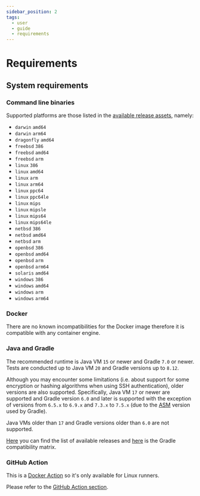 ```yaml
---
sidebar_position: 2
tags:
  - user
  - guide
  - requirements
---
```


# Requirements

## System requirements

### Command line binaries

Supported platforms are those listed in the [available release assets](https://github.com/mooltiverse/nyx/releases/latest), namely:

* `darwin` `amd64`
* `darwin` `arm64`
* `dragonfly` `amd64`
* `freebsd` `386`
* `freebsd` `amd64`
* `freebsd` `arm`
* `linux` `386`
* `linux` `amd64`
* `linux` `arm`
* `linux` `arm64`
* `linux` `ppc64`
* `linux` `ppc64le`
* `linux` `mips`
* `linux` `mipsle`
* `linux` `mips64`
* `linux` `mips64le`
* `netbsd` `386`
* `netbsd` `amd64`
* `netbsd` `arm`
* `openbsd` `386`
* `openbsd` `amd64`
* `openbsd` `arm`
* `openbsd` `arm64`
* `solaris` `amd64`
* `windows` `386`
* `windows` `amd64`
* `windows` `arm`
* `windows` `arm64`

### Docker

There are no known incompatibilities for the Docker image therefore it is compatible with any container engine.

### Java and Gradle

The recommended runtime is Java VM `15` or newer and Gradle `7.0` or newer. Tests are conducted up to Java VM `20` and Gradle versions up to `8.12`.

Although you may encounter some limitations (i.e. about support for some encryption or hashing algorithms when using SSH authentication), older versions are also supported. Specifically, Java VM `17` or newer are supported and Gradle version `6.0` and later is supported with the exception of versions from `6.5.x` to `6.9.x` and `7.3.x` to `7.5.x` (due to the [ASM](https://asm.ow2.io/index.html) version used by Gradle).

Java VMs older than `17` and Gradle versions older than `6.0` are not supported.

[Here](https://gradle.org/releases/) you can find the list of available releases and [here](https://docs.gradle.org/current/userguide/compatibility.html) is the Gradle compatibility matrix.

### GitHub Action

This is a [Docker Action](https://docs.github.com/en/actions/creating-actions/about-custom-actions#types-of-actions) so it's only available for Linux runners.

Please refer to the [GitHub Action section](usage.mdx#using-the-github-action).
